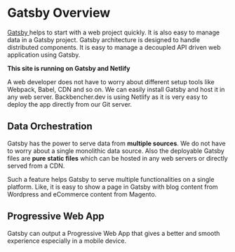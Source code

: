 
<Layout>
<SEO title="Gatsby Overview" />
<JSLayout>


# Gatsby Overview

<a href="https://www.gatsbyjs.com/" rel="nofollow" target="_blank">
  Gatsby
</a> helps to start with a web project quickly. It is also easy to manage data in
a Gatsby project. Gatsby architecture is designed to handle distributed components.
It is easy to manage a decoupled API driven web application using Gatsby.

**This site is running on Gatsby and Netlify**

A web developer does not have to worry about different setup tools like Webpack, Babel, CDN and so on. We can easily install Gatsby and host it in any web server. Backbencher.dev is using Netlify as it is very easy to deploy the app directly from our Git server.

## Data Orchestration

Gatsby has the power to serve data from **multiple sources**. We do not have to worry about a single monolithic data source. Also the deployable Gatsby files are **pure static files** which can be hosted in any web servers or directly served from a CDN.

Such a feature helps Gatsby to serve multiple functionalities on a single platform. Like, it is easy to show a page in Gatsby with blog content from Wordpress and eCommerce content from Magento.

## Progressive Web App

Gatsby can output a Progressive Web App that gives a better and smooth experience especially in a mobile device.

</JSLayout>
</Layout>

